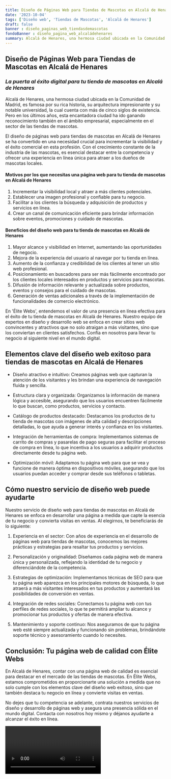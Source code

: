 ```yaml
---
title: Diseño de Páginas Web para Tiendas de Mascotas en Alcalá de Henares
date: '2023-10-04'
tags: ['Diseño web', 'Tiendas de Mascotas', 'Alcalá de Henares']
draft: false
banner : diseño_paginas_web_tiendasdemascotas
fondoBanner : diseño_pagina_web_alcaládehenares
summary: Alcalá de Henares, una hermosa ciudad ubicada en la Comunidad de Madrid, es famosa por su rica historia, su arquitectura impresionante y su notable universidad, la cual cuenta con más de cinco siglos de existencia. Pero en los últimos años, esta encantadora ciudad ha ido ganando reconocimiento también en el ámbito empresarial, especialmente en el sector de las tiendas de mascotas.
---
```


## **Diseño de Páginas Web para Tiendas de Mascotas en Alcalá de Henares**

### *La puerta al éxito digital para tu tienda de mascotas en Alcalá de Henares*

Alcalá de Henares, una hermosa ciudad ubicada en la Comunidad de Madrid, es famosa por su rica historia, su arquitectura impresionante y su notable universidad, la cual cuenta con más de cinco siglos de existencia. Pero en los últimos años, esta encantadora ciudad ha ido ganando reconocimiento también en el ámbito empresarial, especialmente en el sector de las tiendas de mascotas.

El diseño de páginas web para tiendas de mascotas en Alcalá de Henares se ha convertido en una necesidad crucial para incrementar la visibilidad y el éxito comercial en esta profesión. Con el crecimiento constante de la industria de las mascotas, es esencial destacar entre la competencia y ofrecer una experiencia en línea única para atraer a los dueños de mascotas locales.

#### **Motivos por los que necesitas una página web para tu tienda de mascotas en Alcalá de Henares**

1. Incrementar la visibilidad local y atraer a más clientes potenciales.
2. Establecer una imagen profesional y confiable para tu negocio.
3. Facilitar a los clientes la búsqueda y adquisición de productos y servicios en línea.
4. Crear un canal de comunicación eficiente para brindar información sobre eventos, promociones y cuidado de mascotas.

#### **Beneficios del diseño web para tu tienda de mascotas en Alcalá de Henares**

1. Mayor alcance y visibilidad en Internet, aumentando las oportunidades de negocio.
2. Mejora de la experiencia del usuario al navegar por tu tienda en línea.
3. Aumento de la confianza y credibilidad de los clientes al tener un sitio web profesional.
4. Posicionamiento en buscadores para ser más fácilmente encontrado por los clientes locales interesados en productos y servicios para mascotas.
5. Difusión de información relevante y actualizada sobre productos, eventos y consejos para el cuidado de mascotas.
6. Generación de ventas adicionales a través de la implementación de funcionalidades de comercio electrónico.

En 'Élite Webs', entendemos el valor de una presencia en línea efectiva para el éxito de tu tienda de mascotas en Alcalá de Henares. Nuestro equipo de expertos en diseño y desarrollo web se enfoca en crear sitios web convincentes y atractivos que no solo atraigan a más visitantes, sino que los conviertan en clientes satisfechos. Confía en nosotros para llevar tu negocio al siguiente nivel en el mundo digital.

<GifSeo />

<Cta />

## Elementos clave del diseño web exitoso para tiendas de mascotas en Alcalá de Henares

- Diseño atractivo e intuitivo: Creamos páginas web que capturan la atención de los visitantes y les brindan una experiencia de navegación fluida y sencilla.

- Estructura clara y organizada: Organizamos la información de manera lógica y accesible, asegurando que los usuarios encuentren fácilmente lo que buscan, como productos, servicios y contacto.

- Catálogo de productos destacado: Destacamos los productos de tu tienda de mascotas con imágenes de alta calidad y descripciones detalladas, lo que ayuda a generar interés y confianza en los visitantes.

- Integración de herramientas de compra: Implementamos sistemas de carrito de compras y pasarelas de pago seguras para facilitar el proceso de compra en línea, lo que incentiva a los usuarios a adquirir productos directamente desde tu página web.

- Optimización móvil: Adaptamos tu página web para que se vea y funcione de manera óptima en dispositivos móviles, asegurando que los usuarios puedan acceder y comprar desde sus teléfonos o tabletas.

## Cómo nuestro servicio de diseño web puede ayudarte

Nuestro servicio de diseño web para tiendas de mascotas en Alcalá de Henares se enfoca en desarrollar una página a medida que capte la esencia de tu negocio y convierta visitas en ventas. Al elegirnos, te beneficiarás de lo siguiente:

1. Experiencia en el sector: Con años de experiencia en el desarrollo de páginas web para tiendas de mascotas, conocemos las mejores prácticas y estrategias para resaltar tus productos y servicios.

2. Personalización y originalidad: Diseñamos cada página web de manera única y personalizada, reflejando la identidad de tu negocio y diferenciándote de la competencia.

3. Estrategias de optimización: Implementamos técnicas de SEO para que tu página web aparezca en los principales motores de búsqueda, lo que atraerá a más visitantes interesados en tus productos y aumentará las posibilidades de conversión en ventas.

4. Integración de redes sociales: Conectamos tu página web con tus perfiles de redes sociales, lo que te permitirá ampliar tu alcance y promocionar tus productos y ofertas de manera efectiva.

5. Mantenimiento y soporte continuo: Nos aseguramos de que tu página web esté siempre actualizada y funcionando sin problemas, brindándote soporte técnico y asesoramiento cuando lo necesites.

## Conclusión: Tu página web de calidad con Élite Webs

En Alcalá de Henares, contar con una página web de calidad es esencial para destacar en el mercado de las tiendas de mascotas. En Élite Webs, estamos comprometidos en proporcionarte una solución a medida que no solo cumple con los elementos clave del diseño web exitoso, sino que también destaca tu negocio en línea y convierte visitas en ventas.

No dejes que tu competencia se adelante, contrata nuestros servicios de diseño y desarrollo de páginas web y asegura una presencia sólida en el mundo digital. Contacta con nosotros hoy mismo y déjanos ayudarte a alcanzar el éxito en línea.

<Video />

<CtaBot job='Tiendas de Mascotas' city='Alcalá de Henares'/>

<Gmaps query='Alcalá de Henares+españa+maps' />